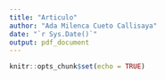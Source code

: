 ```yaml
---
title: "Articulo"
author: "Ada Milenca Cueto Callisaya"
date: "`r Sys.Date()`"
output: pdf_document
---
```


```r
knitr::opts_chunk$set(echo = TRUE)
```

